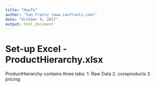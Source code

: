 ```yaml
---
title: "HowTo"
author: "Ian Frantz (www.ianfrantz.com)"
date: "October 9, 2017"
output: html_document
---
```


# Set-up Excel - ProductHierarchy.xlsx

ProductHierarchy contains three tabs:
1. Raw Data
2. coreproducts
3. pricing
